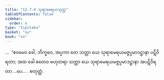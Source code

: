 ```yaml
---
title: "12.7.4 သုရာမေရယသုတ္တ"
tableOfContents: false
sidebar:
  order: 4
type: "tipitaka"
basket: "su"
book: "sn"
---
```



<DynamicBreadcrumb />

<Division number="1134" book="sn" e="ch" v="18" p="449">

<Paragraph number="2442" book="sn">
…  “ဧဝမေဝ ခေါ, ဘိက္ခဝေ, အပ္ပကာ တေ သတ္တာ ယေ သုရာမေရယမဇ္ဇပ္ပမာဒဋ္ဌာနာ ပဋိဝိရတာ; အထ ခေါ ဧတေဝ ဗဟုတရာ သတ္တာ ယေ သုရာမေရယမဇ္ဇပ္ပမာဒဋ္ဌာနာ အပဋိဝိရတာ …ပေ… .

</Paragraph>
</Division>

<Paragraph number="2443" type="center" book="sn">
စတုတ္ထံ.
</Paragraph>